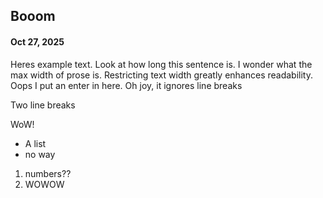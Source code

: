 ## Booom
#### Oct 27, 2025

Heres example text. Look at how long this sentence is. I wonder what the max width of prose is. Restricting text width greatly enhances readability.
Oops I put an enter in here. Oh joy, it ignores line breaks

Two line breaks

WoW!
- A list
- no way
1. numbers??
2. WOWOW